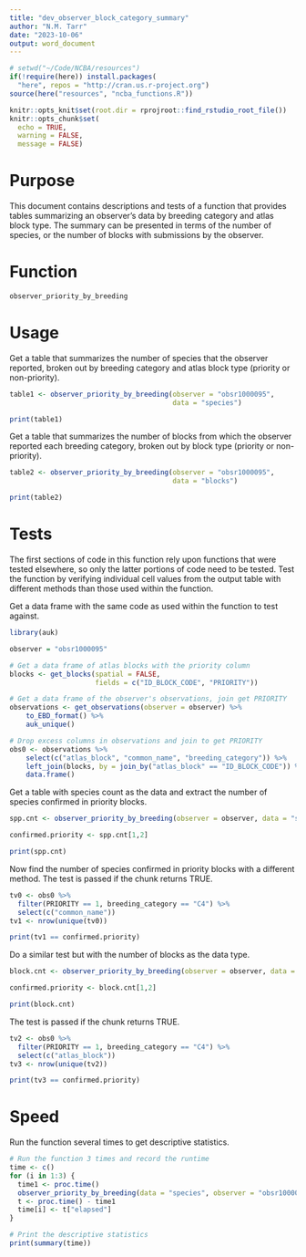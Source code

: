 ```yaml
---
title: "dev_observer_block_category_summary"
author: "N.M. Tarr"
date: "2023-10-06"
output: word_document
---
```


```r
# setwd("~/Code/NCBA/resources")
if(!require(here)) install.packages(
  "here", repos = "http://cran.us.r-project.org")
source(here("resources", "ncba_functions.R"))

knitr::opts_knit$set(root.dir = rprojroot::find_rstudio_root_file())
knitr::opts_chunk$set(
  echo = TRUE,
  warning = FALSE,
  message = FALSE)
```


# Purpose
This document contains descriptions and tests of a function that provides tables summarizing an observer's data by breeding category and atlas block type.  The summary can be presented in terms of the number of species, or the number of blocks with submissions by the observer.


# Function
```r
observer_priority_by_breeding
```


# Usage
Get a table that summarizes the number of species that the observer reported, broken out by breeding category and atlas block type (priority or non-priority).
```r
table1 <- observer_priority_by_breeding(observer = "obsr1000095", 
                                        data = "species")

print(table1)
```

Get a table that summarizes the number of blocks from which the observer reported each breeding category, broken out by block type (priority or non-priority).
```r
table2 <- observer_priority_by_breeding(observer = "obsr1000095",
                                        data = "blocks")

print(table2)
```


# Tests
The first sections of code in this function rely upon functions that were tested elsewhere, so only the latter portions of code need to be tested.  Test the function by verifying individual cell values from the output table with different methods than those used within the function.

Get a data frame with the same code as used within the function to test against. 
```r
library(auk)

observer = "obsr1000095"

# Get a data frame of atlas blocks with the priority column
blocks <- get_blocks(spatial = FALSE,
                     fields = c("ID_BLOCK_CODE", "PRIORITY"))

# Get a data frame of the observer's observations, join get PRIORITY
observations <- get_observations(observer = observer) %>%
    to_EBD_format() %>%
    auk_unique()

# Drop excess columns in observations and join to get PRIORITY
obs0 <- observations %>%
    select(c("atlas_block", "common_name", "breeding_category")) %>%
    left_join(blocks, by = join_by("atlas_block" == "ID_BLOCK_CODE")) %>%
    data.frame()
```

Get a table with species count as the data and extract the number of species confirmed in priority blocks.
```r
spp.cnt <- observer_priority_by_breeding(observer = observer, data = "species")

confirmed.priority <- spp.cnt[1,2]

print(spp.cnt)
```

Now find the number of species confirmed in priority blocks with a different method.  The test is passed if the chunk returns TRUE.
```r
tv0 <- obs0 %>%
  filter(PRIORITY == 1, breeding_category == "C4") %>%
  select(c("common_name"))
tv1 <- nrow(unique(tv0))

print(tv1 == confirmed.priority)
```

Do a similar test but with the number of blocks as the data type.
```r
block.cnt <- observer_priority_by_breeding(observer = observer, data = "blocks")

confirmed.priority <- block.cnt[1,2]

print(block.cnt)
```

The test is passed if the chunk returns TRUE.
```r
tv2 <- obs0 %>%
  filter(PRIORITY == 1, breeding_category == "C4") %>%
  select(c("atlas_block"))
tv3 <- nrow(unique(tv2))

print(tv3 == confirmed.priority)
```


# Speed
Run the function several times to get descriptive statistics.
```r
# Run the function 3 times and record the runtime
time <- c()
for (i in 1:3) {
  time1 <- proc.time()
  observer_priority_by_breeding(data = "species", observer = "obsr1000095")
  t <- proc.time() - time1
  time[i] <- t["elapsed"]
}

# Print the descriptive statistics
print(summary(time))
```